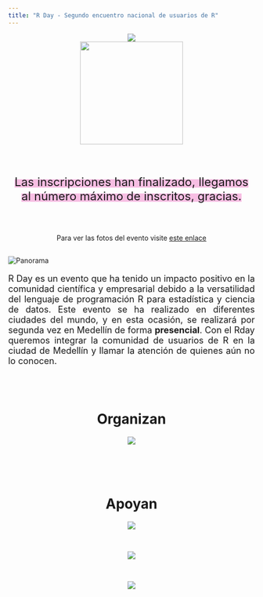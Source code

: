 ```yaml
---
title: "R Day - Segundo encuentro nacional de usuarios de R"
---
```


<center>
<img border="0" src="imagenes/diapositiva1.png">
</center>

<center>
<img border="0" src="imagenes/Hexalogo.png" width="210" height="210">
</center>

<br/>
<br/>

<center>
<span style="background-color: #F7BEE3">
<font size="5"> 
Las inscripciones han finalizado, llegamos al número máximo de inscritos, gracias.
</font> 
</span>
</center>

<br/>
<br/>

<center>
Para ver las fotos del evento visite [este enlace](https://www.flickr.com/groups/14873962@N21/)
</center>

<h2> </h2>

<img src="imagenes/medellin_esp.png" alt="Panorama">

<font size="4">
<p align="justify">R Day es un evento que ha tenido un impacto positivo en la comunidad científica y empresarial debido a la versatilidad del lenguaje de programación R para estadística y ciencia de datos. Este evento se ha realizado en diferentes ciudades del mundo, y en esta ocasión, se realizará por segunda vez en Medellín de forma **presencial**. Con el Rday queremos integrar la comunidad de usuarios de R en la ciudad de Medellín y llamar la atención de quienes aún no lo conocen.</p>

</font>

<br/>
<br/>

<center>

<h1> Organizan </h1>

<img src="imagenes/auxiliar.png" 
     style="max-width: 80%;" />
     
<br>
<br>
<br>
     
<h1> Apoyan </h1>

<img src="imagenes/noel-logo.png" 
     style="max-width: 40%;" />
     
<br>
     
<img src="imagenes/LOGO_fun_udea.jpg" 
     style="max-width: 40%;" />
     
<br>

<img src="imagenes/logo_factored.png" 
     style="max-width: 40%;" />
     
</center>

